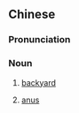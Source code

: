 {{also|后庭}}
==Chinese==
{{zh-forms|s=后庭}}

===Pronunciation===
{{zh-pron
|m=hòutíng
|c=hau6 ting4
|cat=n
}}

===Noun===
{{zh-noun}}

# {{lb|zh|literary}} [[backyard]]
# {{lb|zh|slang}} [[anus]]